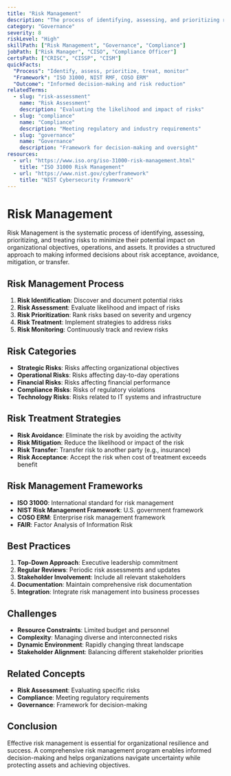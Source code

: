 ```yaml
---
title: "Risk Management"
description: "The process of identifying, assessing, and prioritizing risks to minimize their impact on organizational objectives and operations."
category: "Governance"
severity: 8
riskLevel: "High"
skillPath: ["Risk Management", "Governance", "Compliance"]
jobPath: ["Risk Manager", "CISO", "Compliance Officer"]
certsPath: ["CRISC", "CISSP", "CISM"]
quickFacts:
  "Process": "Identify, assess, prioritize, treat, monitor"
  "Framework": "ISO 31000, NIST RMF, COSO ERM"
  "Outcome": "Informed decision-making and risk reduction"
relatedTerms:
  - slug: "risk-assessment"
    name: "Risk Assessment"
    description: "Evaluating the likelihood and impact of risks"
  - slug: "compliance"
    name: "Compliance"
    description: "Meeting regulatory and industry requirements"
  - slug: "governance"
    name: "Governance"
    description: "Framework for decision-making and oversight"
resources:
  - url: "https://www.iso.org/iso-31000-risk-management.html"
    title: "ISO 31000 Risk Management"
  - url: "https://www.nist.gov/cyberframework"
    title: "NIST Cybersecurity Framework"
---
```


# Risk Management

Risk Management is the systematic process of identifying, assessing, prioritizing, and treating risks to minimize their potential impact on organizational objectives, operations, and assets. It provides a structured approach to making informed decisions about risk acceptance, avoidance, mitigation, or transfer.

## Risk Management Process
1. **Risk Identification**: Discover and document potential risks
2. **Risk Assessment**: Evaluate likelihood and impact of risks
3. **Risk Prioritization**: Rank risks based on severity and urgency
4. **Risk Treatment**: Implement strategies to address risks
5. **Risk Monitoring**: Continuously track and review risks

## Risk Categories
- **Strategic Risks**: Risks affecting organizational objectives
- **Operational Risks**: Risks affecting day-to-day operations
- **Financial Risks**: Risks affecting financial performance
- **Compliance Risks**: Risks of regulatory violations
- **Technology Risks**: Risks related to IT systems and infrastructure

## Risk Treatment Strategies
- **Risk Avoidance**: Eliminate the risk by avoiding the activity
- **Risk Mitigation**: Reduce the likelihood or impact of the risk
- **Risk Transfer**: Transfer risk to another party (e.g., insurance)
- **Risk Acceptance**: Accept the risk when cost of treatment exceeds benefit

## Risk Management Frameworks
- **ISO 31000**: International standard for risk management
- **NIST Risk Management Framework**: U.S. government framework
- **COSO ERM**: Enterprise risk management framework
- **FAIR**: Factor Analysis of Information Risk

## Best Practices
1. **Top-Down Approach**: Executive leadership commitment
2. **Regular Reviews**: Periodic risk assessments and updates
3. **Stakeholder Involvement**: Include all relevant stakeholders
4. **Documentation**: Maintain comprehensive risk documentation
5. **Integration**: Integrate risk management into business processes

## Challenges
- **Resource Constraints**: Limited budget and personnel
- **Complexity**: Managing diverse and interconnected risks
- **Dynamic Environment**: Rapidly changing threat landscape
- **Stakeholder Alignment**: Balancing different stakeholder priorities

## Related Concepts
- **Risk Assessment**: Evaluating specific risks
- **Compliance**: Meeting regulatory requirements
- **Governance**: Framework for decision-making

## Conclusion

Effective risk management is essential for organizational resilience and success. A comprehensive risk management program enables informed decision-making and helps organizations navigate uncertainty while protecting assets and achieving objectives. 
